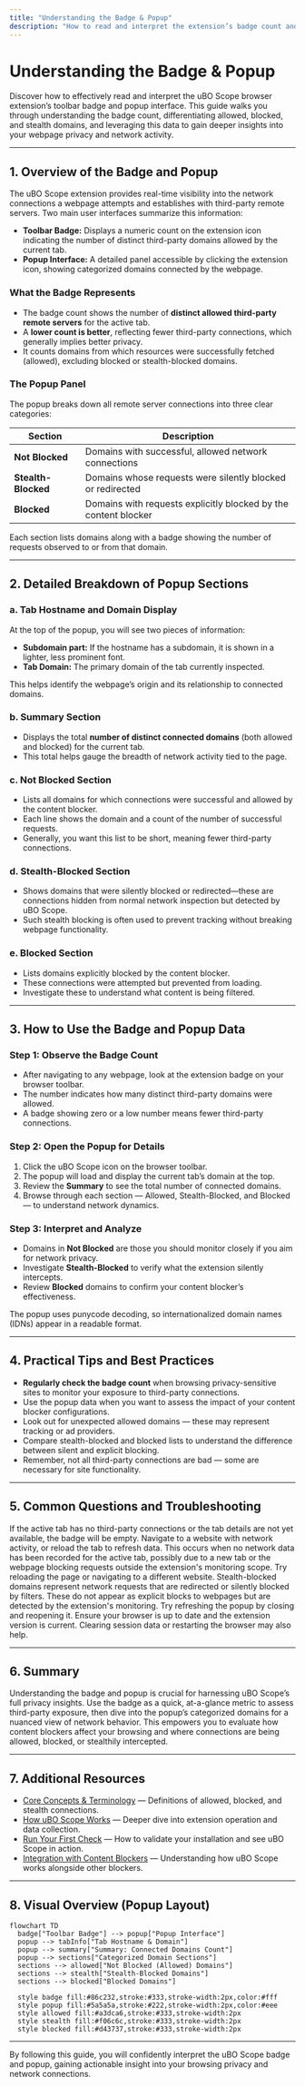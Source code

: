 ```yaml
---
title: "Understanding the Badge & Popup"
description: "How to read and interpret the extension’s badge count and popup fields, gain insights into allowed, blocked, and stealth domains, and use the extension data for privacy analysis."
---
```


# Understanding the Badge & Popup

Discover how to effectively read and interpret the uBO Scope browser extension’s toolbar badge and popup interface. This guide walks you through understanding the badge count, differentiating allowed, blocked, and stealth domains, and leveraging this data to gain deeper insights into your webpage privacy and network activity.

---

## 1. Overview of the Badge and Popup

The uBO Scope extension provides real-time visibility into the network connections a webpage attempts and establishes with third-party remote servers. Two main user interfaces summarize this information:

- **Toolbar Badge:** Displays a numeric count on the extension icon indicating the number of distinct third-party domains allowed by the current tab.
- **Popup Interface:** A detailed panel accessible by clicking the extension icon, showing categorized domains connected by the webpage.

### What the Badge Represents

- The badge count shows the number of **distinct allowed third-party remote servers** for the active tab.
- A **lower count is better**, reflecting fewer third-party connections, which generally implies better privacy.
- It counts domains from which resources were successfully fetched (allowed), excluding blocked or stealth-blocked domains.

### The Popup Panel

The popup breaks down all remote server connections into three clear categories:

| Section         | Description                                                |
|-----------------|------------------------------------------------------------|
| **Not Blocked** | Domains with successful, allowed network connections       |
| **Stealth-Blocked** | Domains whose requests were silently blocked or redirected |
| **Blocked**     | Domains with requests explicitly blocked by the content blocker |

Each section lists domains along with a badge showing the number of requests observed to or from that domain.

---

## 2. Detailed Breakdown of Popup Sections

### a. Tab Hostname and Domain Display

At the top of the popup, you will see two pieces of information:

- **Subdomain part:** If the hostname has a subdomain, it is shown in a lighter, less prominent font.
- **Tab Domain:** The primary domain of the tab currently inspected.

This helps identify the webpage’s origin and its relationship to connected domains.

### b. Summary Section

- Displays the total **number of distinct connected domains** (both allowed and blocked) for the current tab.
- This total helps gauge the breadth of network activity tied to the page.

### c. Not Blocked Section

- Lists all domains for which connections were successful and allowed by the content blocker.
- Each line shows the domain and a count of the number of successful requests.
- Generally, you want this list to be short, meaning fewer third-party connections.

### d. Stealth-Blocked Section

- Shows domains that were silently blocked or redirected—these are connections hidden from normal network inspection but detected by uBO Scope.
- Such stealth blocking is often used to prevent tracking without breaking webpage functionality.

### e. Blocked Section

- Lists domains explicitly blocked by the content blocker.
- These connections were attempted but prevented from loading.
- Investigate these to understand what content is being filtered.

---

## 3. How to Use the Badge and Popup Data

### Step 1: Observe the Badge Count

- After navigating to any webpage, look at the extension badge on your browser toolbar.
- The number indicates how many distinct third-party domains were allowed.
- A badge showing zero or a low number means fewer third-party connections.

### Step 2: Open the Popup for Details

1. Click the uBO Scope icon on the browser toolbar.
2. The popup will load and display the current tab’s domain at the top.
3. Review the **Summary** to see the total number of connected domains.
4. Browse through each section — Allowed, Stealth-Blocked, and Blocked — to understand network dynamics.

### Step 3: Interpret and Analyze

- Domains in **Not Blocked** are those you should monitor closely if you aim for network privacy.
- Investigate **Stealth-Blocked** to verify what the extension silently intercepts.
- Review **Blocked** domains to confirm your content blocker’s effectiveness.

<Tip>
The popup uses punycode decoding, so internationalized domain names (IDNs) appear in a readable format.
</Tip>

---

## 4. Practical Tips and Best Practices

- **Regularly check the badge count** when browsing privacy-sensitive sites to monitor your exposure to third-party connections.
- Use the popup data when you want to assess the impact of your content blocker configurations.
- Look out for unexpected allowed domains — these may represent tracking or ad providers.
- Compare stealth-blocked and blocked lists to understand the difference between silent and explicit blocking.
- Remember, not all third-party connections are bad — some are necessary for site functionality.

---

## 5. Common Questions and Troubleshooting

<AccordionGroup title="Troubleshooting Common Popup Issues">
<Accordion title="Why does the badge show no count or disappear?">
If the active tab has no third-party connections or the tab details are not yet available, the badge will be empty. Navigate to a website with network activity, or reload the tab to refresh data.
</Accordion>
<Accordion title="Popup shows NO DATA for the current tab">
This occurs when no network data has been recorded for the active tab, possibly due to a new tab or the webpage blocking requests outside the extension's monitoring scope. Try reloading the page or navigating to a different website.
</Accordion>
<Accordion title="Why are some domains in stealth-blocked, not blocked or allowed?">
Stealth-blocked domains represent network requests that are redirected or silently blocked by filters. These do not appear as explicit blocks to webpages but are detected by the extension's monitoring.
</Accordion>
<Accordion title="The popup looks broken or incomplete">
Try refreshing the popup by closing and reopening it. Ensure your browser is up to date and the extension version is current. Clearing session data or restarting the browser may also help.
</Accordion>
</AccordionGroup>

---

## 6. Summary

Understanding the badge and popup is crucial for harnessing uBO Scope’s full privacy insights. Use the badge as a quick, at-a-glance metric to assess third-party exposure, then dive into the popup’s categorized domains for a nuanced view of network behavior. This empowers you to evaluate how content blockers affect your browsing and where connections are being allowed, blocked, or stealthily intercepted.

---

## 7. Additional Resources

- [Core Concepts & Terminology](/overview/introduction-and-core-concepts/core-concepts-terminology) — Definitions of allowed, blocked, and stealth connections.
- [How uBO Scope Works](/overview/product-architecture-and-workflows/how-ubo-scope-works) — Deeper dive into extension operation and data collection.
- [Run Your First Check](/getting-started/using-ubo-scope/run-first-check) — How to validate your installation and see uBO Scope in action.
- [Integration with Content Blockers](/overview/product-architecture-and-workflows/integration-with-content-blockers) — Understanding how uBO Scope works alongside other blockers.

---

## 8. Visual Overview (Popup Layout)

```mermaid
flowchart TD
  badge["Toolbar Badge"] --> popup["Popup Interface"]
  popup --> tabInfo["Tab Hostname & Domain"]
  popup --> summary["Summary: Connected Domains Count"]
  popup --> sections["Categorized Domain Sections"]
  sections --> allowed["Not Blocked (Allowed) Domains"]
  sections --> stealth["Stealth-Blocked Domains"]
  sections --> blocked["Blocked Domains"]

  style badge fill:#86c232,stroke:#333,stroke-width:2px,color:#fff
  style popup fill:#5a5a5a,stroke:#222,stroke-width:2px,color:#eee
  style allowed fill:#a3dca6,stroke:#333,stroke-width:2px
  style stealth fill:#f06c6c,stroke:#333,stroke-width:2px
  style blocked fill:#d43737,stroke:#333,stroke-width:2px
```

---

By following this guide, you will confidently interpret the uBO Scope badge and popup, gaining actionable insight into your browsing privacy and network connections.
